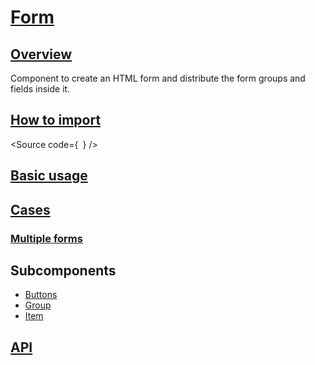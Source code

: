 

<Meta of={Stories} />

# [Form](#form)

## [Overview](#overview)

Component to create an HTML form and distribute the form groups and fields inside it.

## [How to import](#how-to-import)

<Source
  code={`
`}
/>

## [Basic usage](#basic-usage)

<Canvas of={Stories.Base} />

## [Cases](#cases)

### [Multiple forms](#multiple-forms)

<Canvas of={CaseStories.MultipleForms} />

## Subcomponents

- [Buttons](?path=/story/components-core-form-form-subcomponents--docs#buttons)
- [Group](?path=/story/components-core-form-form-subcomponents--docs#group)
- [Item](?path=/story/components-core-form-form-subcomponents--docs#item)

## [API](#api)

<ArgTypes of={Stories} />
